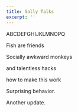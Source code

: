```yaml
---
title: Sally Talks
excerpt: ''
---
```


ABCDEFGHIJKLMNOPQ

Fish are friends

Socially awkward monkeys

and talentless hacks

how to make this work

Surprising behavior.

Another update.
